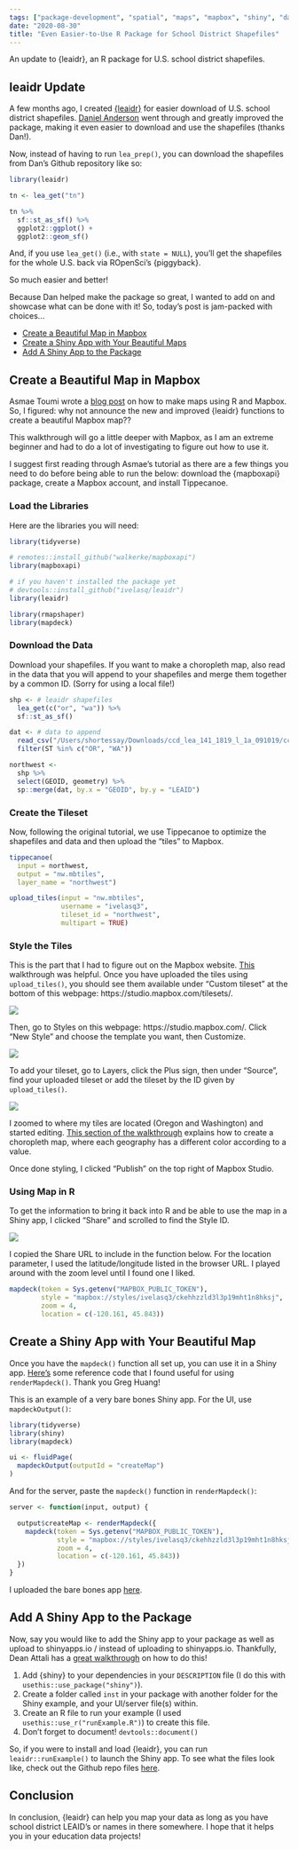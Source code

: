 ```yaml
---
tags: ["package-development", "spatial", "maps", "mapbox", "shiny", "dataedu"]
date: "2020-08-30"
title: "Even Easier-to-Use R Package for School District Shapefiles"
---
```


An update to {leaidr}, an R package for U.S. school district shapefiles.

<!--more-->

## leaidr Update

A few months ago, I created [{leaidr}](https://github.com/ivelasq/leaidr) for easier download of U.S. school district shapefiles. [Daniel Anderson](https://github.com/datalorax) went through and greatly improved the package,  making it even easier to download and use the shapefiles (thanks Dan!).

Now, instead of having to run `lea_prep()`, you can download the shapefiles from Dan's Github repository like so:

```r
library(leaidr)

tn <- lea_get("tn")

tn %>% 
  sf::st_as_sf() %>% 
  ggplot2::ggplot() +
  ggplot2::geom_sf()
```

And, if you use `lea_get()` (i.e., with `state = NULL`), you'll get the shapefiles for the whole U.S. back via ROpenSci’s {piggyback}.

So much easier and better!

Because Dan helped make the package so great, I wanted to add on and showcase what can be done with it! So, today's post is jam-packed with choices...

* [Create a Beautiful Map in Mapbox](#create-a-beautiful-map-in-mapbox)
* [Create a Shiny App with Your Beautiful Maps](#create-a-shiny-app-with-your-beautiful-map)
* [Add A Shiny App to the Package](#add-a-shiny-app-to-the-package)

## Create a Beautiful Map in Mapbox

Asmae Toumi wrote a [blog post](https://asmae-toumi.netlify.app/posts/2020-08-10-how-to-make-web-ready-us-county-level-maps/) on how to make maps using R and Mapbox. So, I figured: why not announce the new and improved {leaidr} functions to create a beautiful Mapbox map??

This walkthrough will go a little deeper with Mapbox, as I am an extreme beginner and had to do a lot of investigating to figure out how to use it.

I suggest first reading through Asmae's tutorial as there are a few things you need to do before being able to run the below: download the {mapboxapi} package, create a Mapbox account, and install Tippecanoe.

### Load the Libraries

Here are the libraries you will need:

```r
library(tidyverse)

# remotes::install_github("walkerke/mapboxapi")
library(mapboxapi)

# if you haven't installed the package yet
# devtools::install_github("ivelasq/leaidr")
library(leaidr)

library(rmapshaper)
library(mapdeck)
```

### Download the Data

Download your shapefiles. If you want to make a choropleth map, also read in the data that you will append to your shapefiles and merge them together by a common ID. (Sorry for using a local file!)

```r
shp <- # leaidr shapefiles
  lea_get(c("or", "wa")) %>% 
  sf::st_as_sf()

dat <- # data to append 
  read_csv("/Users/shortessay/Downloads/ccd_lea_141_1819_l_1a_091019/ccd_lea_141_1819_l_1a_091019.csv") %>%
  filter(ST %in% c("OR", "WA"))

northwest <-
  shp %>%
  select(GEOID, geometry) %>%
  sp::merge(dat, by.x = "GEOID", by.y = "LEAID")
```

### Create the Tileset

Now, following the original tutorial, we use Tippecanoe to optimize the shapefiles and data and then upload the "tiles" to Mapbox.

```r
tippecanoe(
  input = northwest,
  output = "nw.mbtiles",
  layer_name = "northwest")

upload_tiles(input = "nw.mbtiles",
             username = "ivelasq3", 
             tileset_id = "northwest",
             multipart = TRUE)
```

### Style the Tiles

This is the part that I had to figure out on the Mapbox website. [This](https://docs.mapbox.com/help/tutorials/choropleth-studio-gl-pt-1/) walkthrough was helpful. Once you have uploaded the tiles using `upload_tiles()`, you should see them available under "Custom tileset" at the bottom of this webpage: https://studio.mapbox.com/tilesets/.

![](/images/mapbox_files/1.png)

Then, go to Styles on this webpage: https://studio.mapbox.com/. Click "New Style" and choose the template you want, then Customize. 

![](/images/mapbox_files/2.png)

To add your tileset, go to Layers, click the Plus sign, then under "Source", find your uploaded tileset or add the tileset by the ID given by `upload_tiles()`.

![](/images/mapbox_files/3.png)

I zoomed to where my tiles are located (Oregon and Washington) and started editing. [This section of the walkthrough](https://docs.mapbox.com/help/tutorials/choropleth-studio-gl-pt-1/#data-driven-styling) explains how to create a choropleth map, where each geography has a different color according to a value.

Once done styling, I clicked "Publish" on the top right of Mapbox Studio.

### Using Map in R

To get the information to bring it back into R and be able to use the map in a Shiny app, I clicked "Share" and scrolled to find the Style ID.

![](/images/mapbox_files/4.png)

I copied the Share URL to include in the function below. For the location parameter, I used the latitude/longitude listed in the browser URL. I played around with the zoom level until I found one I liked.

```r
mapdeck(token = Sys.getenv("MAPBOX_PUBLIC_TOKEN"),
        style = "mapbox://styles/ivelasq3/ckehhzzld3l3p19mht1n8hksj",
        zoom = 4,
        location = c(-120.161, 45.843))
```


## Create a Shiny App with Your Beautiful Map

Once you have the `mapdeck()` function all set up, you can use it in a Shiny app. [Here's](https://github.com/greghuang8/Geovis/blob/master/shinyApp.R) some reference code that I found useful for using `renderMapdeck()`. Thank you Greg Huang!

This is an example of a very bare bones Shiny app. For the UI, use `mapdeckOutput()`:

```r
library(tidyverse)
library(shiny)
library(mapdeck)

ui <- fluidPage(
  mapdeckOutput(outputId = "createMap")
)
```

And for the server, paste the `mapdeck()` function in `renderMapdeck()`:

```r
server <- function(input, output) {

  output$createMap <- renderMapdeck({
    mapdeck(token = Sys.getenv("MAPBOX_PUBLIC_TOKEN"),
            style = "mapbox://styles/ivelasq3/ckehhzzld3l3p19mht1n8hksj",
            zoom = 4,
            location = c(-120.161, 45.843))
  })
}
```

I uploaded the bare bones app [here](https://ivelasq.shinyapps.io/leaidr/).

## Add A Shiny App to the Package

Now, say you would like to add the Shiny app to your package as well as upload to shinyapps.io / instead of uploading to shinyapps.io. Thankfully, Dean Attali has a [great walkthrough](https://deanattali.com/2015/04/21/r-package-shiny-app/) on how to do this! 

1. Add {shiny} to your dependencies in your `DESCRIPTION` file (I do this with `usethis::use_package("shiny")`).
2. Create a folder called `inst` in your package with another folder for the Shiny example, and your UI/server file(s) within.
3. Create an R file to run your example (I used `usethis::use_r("runExample.R")`) to create this file.
4. Don't forget to document! `devtools::document()`

So, if you were to install and load {leaidr}, you can run `leaidr::runExample()` to launch the Shiny app. To see what the files look like, check out the Github repo files [here](https://github.com/ivelasq/leaidr/tree/master/inst/shiny-examples/mapbox).

## Conclusion

In conclusion, {leaidr} can help you map your data as long as you have school district LEAID's or names in there somewhere. I hope that it helps you in your education data projects!

